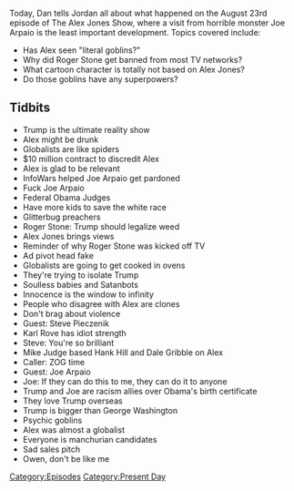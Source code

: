 {{Episode
    | title           = August 23, 2017
    | caption         = [https://knowledgefight.libsyn.com/knowledge-fight-august-23-2017 Listen to this episode on Libsyn]
    | episodeNumber   = 77
    | length          = 02:34:33
    | airDate         = August 25, 2017
    | coverageDate    = August 23, 2017
    | episodeType     = [[:Category:Present Day|Present Day]]
    | appearance      = [[Joe Arpaio]], [[Roger Stone]], [[Steve Pieczenik]], [[Karl Rove]], [[Mike Judge]], [[Hank Hill]], [[Dale Gribble]]
    | beverage        = Nice! Black Raspberry Sparkling Water
    | oocDrop         = If that's Alzheimer's, I want some
    | previousEpisode = [[76: October 7-11, 2015]]
    | nextEpisode     = [[78: October 12-15, 2015]]
}}

{{Stub}}

Today, Dan tells Jordan all about what happened on the August 23rd episode of The Alex Jones Show, where a visit from horrible monster Joe Arpaio is the least important development. Topics covered include:

*Has Alex seen "literal goblins?"
*Why did Roger Stone get banned from most TV networks?
*What cartoon character is totally not based on Alex Jones?
*Do those goblins have any superpowers?

==Tidbits==

*Trump is the ultimate reality show
*Alex might be drunk
*Globalists are like spiders
*$10 million contract to discredit Alex
*Alex is glad to be relevant
*InfoWars helped Joe Arpaio get pardoned
*Fuck Joe Arpaio
*Federal Obama Judges
*Have more kids to save the white race
*Glitterbug preachers
*Roger Stone: Trump should legalize weed
*Alex Jones brings views
*Reminder of why Roger Stone was kicked off TV
*Ad pivot head fake
*Globalists are going to get cooked in ovens
*They're trying to isolate Trump
*Soulless babies and Satanbots
*Innocence is the window to infinity
*People who disagree with Alex are clones
*Don't brag about violence
*Guest: Steve Pieczenik
*Karl Rove has idiot strength
*Steve: You're so brilliant
*Mike Judge based Hank Hill and Dale Gribble on Alex
*Caller: ZOG time
*Guest: Joe Arpaio
*Joe: If they can do this to me, they can do it to anyone
*Trump and Joe are racism allies over Obama's birth certificate
*They love Trump overseas
*Trump is bigger than George Washington
*Psychic goblins
*Alex was almost a globalist
*Everyone is manchurian candidates
*Sad sales pitch
*Owen, don't be like me

[[Category:Episodes]]
[[Category:Present Day]]